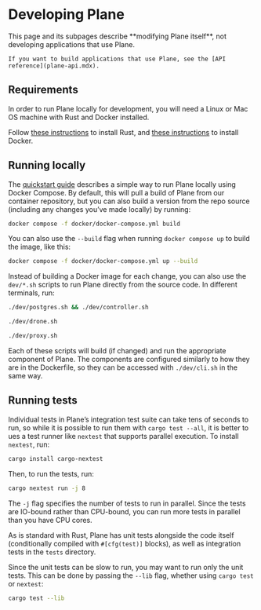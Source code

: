 
# Developing Plane

<Callout type="warning">
    This page and its subpages describe **modifying Plane itself**, not developing applications
    that use Plane.
    
    If you want to build applications that use Plane, see the [API reference](plane-api.mdx).
</Callout>

## Requirements

In order to run Plane locally for development, you will need a Linux or Mac OS machine with
Rust and Docker installed.

Follow [these instructions](https://www.rust-lang.org/tools/install) to install Rust, and
[these instructions](https://docs.docker.com/get-docker/) to install Docker.

## Running locally

The [quickstart guide](quickstart-guide.mdx) describes a simple way to run Plane locally
using Docker Compose. By default, this will pull a build of Plane from our container
repository, but you can also build a version from the repo source (including any changes
you’ve made locally) by running:

```bash
docker compose -f docker/docker-compose.yml build
```

You can also use the `--build` flag when running `docker compose up` to build the image,
like this:

```bash
docker compose -f docker/docker-compose.yml up --build
```

Instead of building a Docker image for each change, you can also use the `dev/*.sh` scripts
to run Plane directly from the source code. In different terminals, run:

```bash
./dev/postgres.sh && ./dev/controller.sh
```

```bash
./dev/drone.sh
```

```bash
./dev/proxy.sh
```

Each of these scripts will build (if changed) and run the appropriate component of Plane. The
components are configured similarly to how they are in the Dockerfile, so they can be accessed
with `./dev/cli.sh` in the same way.

## Running tests

Individual tests in Plane’s integration test suite can take tens of seconds to run, so while it
is possible to run them with `cargo test --all`, it is better to ues a test runner like `nextest` that
supports parallel execution. To install `nextest`, run:

```bash
cargo install cargo-nextest
```

Then, to run the tests, run:

```bash
cargo nextest run -j 8
```

The `-j` flag specifies the number of tests to run in parallel. Since the tests are IO-bound
rather than CPU-bound, you can run more tests in parallel than you have CPU cores.

As is standard with Rust, Plane has unit tests alongside the code itself (conditionally compiled 
with `#[cfg(test)]` blocks), as well as integration tests in the `tests` directory.

Since the unit tests can be slow to run, you may want to run only the unit tests. This can be
done by passing the `--lib` flag, whether using `cargo test` or `nextest`:

```bash
cargo test --lib
```

